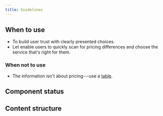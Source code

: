 ```yaml
---
title: Guidelines
---
```


<ReactExample exampleId="PricingTable-progressive_disclosure" />

## When to use

- To build user trust with clearly presented choices.
- Let enable users to quickly scan for pricing differences and choose the service that's right for them.

### When not to use

- The information isn't about pricing---use a [table](/components/structure/table/).

## Component status

<ComponentStatus component="PricingTable" />

## Content structure

<FigmaFile
  file="4QJZqvBvRrLu6t9mwObCkA"
  node="0%3A310"
  alt="Feature icon: helps explain the value proposition of each choice; badge: supports users in the decision process based on real data; tooltip: optionally indicates the text is wrapped with more info; name: helps users navigate through the offer and you should always use the shortest version; feature list: clearly explains differences among choices and can include custom content (usually a list); action buttons: includes equal calls-to-action without highlighting any choice; price: makes price easy to notice for the initial comparison of choices."
/>
